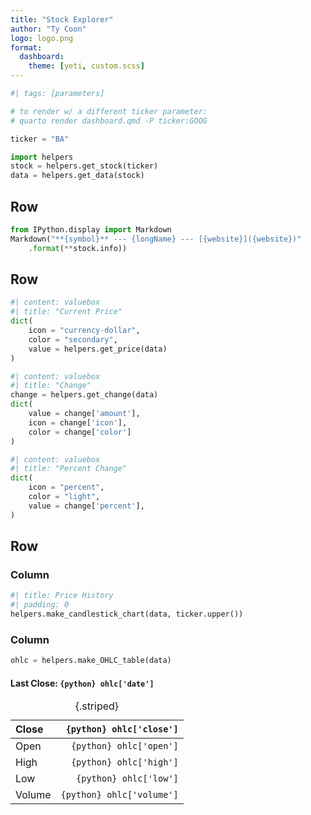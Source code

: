 ```yaml
---
title: "Stock Explorer"
author: "Ty Coon"
logo: logo.png
format: 
  dashboard:
    theme: [yeti, custom.scss]
---
```


```python
#| tags: [parameters]

# to render w/ a different ticker parameter:
# quarto render dashboard.qmd -P ticker:GOOG

ticker = "BA"
```

```python
import helpers
stock = helpers.get_stock(ticker)
data = helpers.get_data(stock)
```


## Row

```python
from IPython.display import Markdown
Markdown("**{symbol}** --- {longName} --- [{website}]({website})"
    .format(**stock.info))
```

## Row

```python
#| content: valuebox
#| title: "Current Price"
dict(
    icon = "currency-dollar",
    color = "secondary",
    value = helpers.get_price(data)
)
```


```python
#| content: valuebox
#| title: "Change"
change = helpers.get_change(data)
dict(
    value = change['amount'],
    icon = change['icon'],
    color = change['color']
) 
```

```python
#| content: valuebox
#| title: "Percent Change"
dict(
    icon = "percent",
    color = "light",
    value = change['percent'],
) 
```

## Row

### Column {width=75%}

```python
#| title: Price History
#| padding: 0
helpers.make_candlestick_chart(data, ticker.upper())
```

### Column {width=25%}

```python
ohlc = helpers.make_OHLC_table(data)
```

::: {.card}

#### Last Close: `{python} ohlc['date']`

| Close	 | `{python} ohlc['close']`  |
|:-------|--------------------------:|
| Open	 | `{python} ohlc['open']`   |
| High	 | `{python} ohlc['high']`   |
| Low	 | `{python} ohlc['low']`    |
| Volume | `{python} ohlc['volume']` |
: {.striped}

:::


